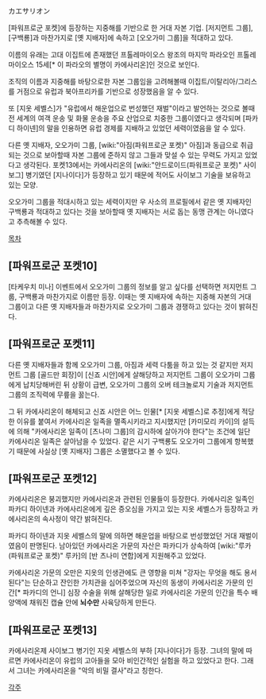 カエサリオン

[파워프로군 포켓]에 등장하는 지중해를 기반으로 한 거대 자본 기업.
[저지먼트 그룹], [구백룡]과 마찬가지로 [옛 지배자]에 속하고 [오오가미 그룹]을 적대하고 있다.

이름의 유래는 고대 이집트에 존재했던 프톨레마이오스 왕조의 마지막 파라오인 프톨레마이오스 15세[* 이 파라오의 별명이 카에사리온]인 것으로 보인다.

조직의 이름과 지중해를 바탕으로한 자본 그룹임을 고려해볼때 이집트/이탈리아/그리스를 거점으로 유럽과 북아프리카를 기반으로 성장했음을 알 수 있다.

또 [지옷 세벨스]가 "유럽에서 해운업으로 번성했던 재벌"이라고 발언하는 것으로 볼때 전 세계의 여객 운송 및 화물 운송을 주요 산업으로 치중한 그룹이였다고 생각되며 [파카디 하이넨]의 말을 인용하면 유럽 경제를 지배하고 있었던 세력이였음을 알 수 있다.

다른 옛 지배자, 오오가미 그룹, [wiki:"아짐(파워프로군 포켓)" 아짐]과 동급으로 취급되는 것으로 보아할때 자본 그룹에 준하지 않고 그들과 맞설 수 있는 무력도 가지고 있었다고 생각된다. 포켓13에서는 카에사리온의 [wiki:"안드로이드(파워프로군 포켓)" 사이보그] 병기였던 [지나이다]가 등장하고 있기 때문에 적어도 사이보그 기술을 보유하고 있는 모양.

오오가미 그룹을 적대시하고 있는 세력이지만 우 사소의 프로필에서 같은 옛 지배자인 구백룡과 적대하고 있다는 것을 보아할때 옛 지배자는 서로 돕는 동맹 관계는 아니였다고 추측해볼 수 있다.


[[목차]]

== [파워프로군 포켓10] ==
[타케우치 미나] 이벤트에서 오오가미 그룹의 정보를 알고 싶다를 선택하면 저지먼트 그룹, 구백룡과 마찬가지로 이름만 등장. 이때는 옛 지배자에 속하는 지중해 자본의 거대 그룹이고 다른 옛 지배자들과 마찬가지로 오오가미 그룹과 경쟁하고 있다는 것이 밝혀진다.

== [파워프로군 포켓11] ==
다른 옛 지배자들과 함께 오오가미 그룹, 아짐과 세력 다툼을 하고 있는 것 같지만 저지먼트 그룹 [골드만 회장]이 [신죠 시안]에게 살해당하고 저지먼트 그룹이 오오가미 그룹에게 납치당해버린 뒤 상황이 급변, 오오가미 그룹의 오버 테크놀로지 기술과 저지먼트 그룹의 조직력에 무릎을 꿇는다.

그 뒤 카에사리온이 해체되고 신죠 시안은 어느 인물[* [지옷 세벨스]로 추정]에게 적당한 이유를 붙여서 카에사리온 일족을 멸족시키라고 지시했지만 [카미모리 카이]의 설득에 의해 "카에사리온 일족이 [츠나미 그룹]의 감시하에 살아가야 한다"는 조건에 일단 카에사리온 일족은 살아남을 수 있었다. 같은 시기 구백룡도 오오가미 그룹에게 항복했기 때문에 사실상 [옛 지배자] 그룹은 소멸했다고 볼 수 있다.

== [파워프로군 포켓12] ==
카에사리온은 붕괴했지만 카에사리온과 관련된 인물들이 등장한다. 카에사리온 일족인 파카디 하이넨과 카에사리온에게 깊은 증오심을 가지고 있는 지옷 세벨스가 등장하고 카에사리온의 속사정이 약간 밝혀진다.

파카디 하이넨과 지옷 세벨스의 말에 의하면 해운업을 바탕으로 번성했었던 거대 재벌이였음이 판명된다. 남아있던 카에사리온 가문의 자산은 파카디가 상속하여 [wiki:"루카(파워프로군 포켓)" 루카]의 [반 츠나미 연합]에게 지원해주고 있었다.

카에사리온 가문의 오만은 지옷의 인생관에도 큰 영향을 미쳐 "강자는 무엇을 해도 용서된다"는 단순하고 잔인한 가치관을 심어주었으며 자신의 동생이 카에사리온 가문의 인간[* 파카디의 언니] 심장 수술을 위해 살해당한 일로 카에사리온 가문의 인간을 특수 배양액에 채워진 캡슐 안에 '''뇌수만''' 사육당하게 만든다.

== [파워프로군 포켓13] ==
카에사리온제 사이보그 병기인 지옷 세벨스의 부하 [지나이다]가 등장. 그녀의 말에 따르면 카에사리온이 유럽의 고아들을 모아 비인간적인 실험을 하고 있었다고 한다. 그래서 그녀는 카에사리온을 "악의 비밀 결사"라고 칭한다.


[[각주]]
